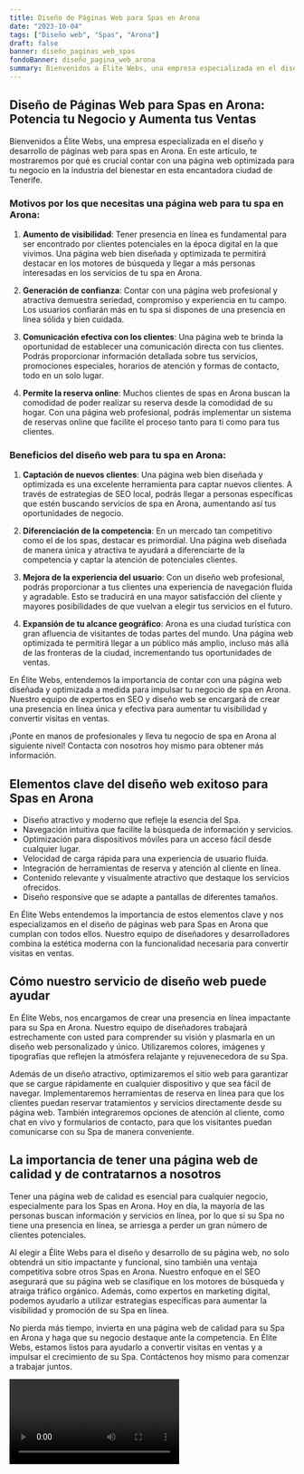 ```yaml
---
title: Diseño de Páginas Web para Spas en Arona
date: "2023-10-04"
tags: ["Diseño web", "Spas", "Arona"]
draft: false
banner: diseño_paginas_web_spas
fondoBanner: diseño_pagina_web_arona
summary: Bienvenidos a Élite Webs, una empresa especializada en el diseño y desarrollo de páginas web para spas en Arona. En este artículo, te mostraremos por qué es crucial contar con una página web optimizada para tu negocio en la industria del bienestar en esta encantadora ciudad de Tenerife.
---
```



## Diseño de Páginas Web para Spas en Arona: Potencia tu Negocio y Aumenta tus Ventas

Bienvenidos a Élite Webs, una empresa especializada en el diseño y desarrollo de páginas web para spas en Arona. En este artículo, te mostraremos por qué es crucial contar con una página web optimizada para tu negocio en la industria del bienestar en esta encantadora ciudad de Tenerife.

### Motivos por los que necesitas una página web para tu spa en Arona:

1. **Aumento de visibilidad**: Tener presencia en línea es fundamental para ser encontrado por clientes potenciales en la época digital en la que vivimos. Una página web bien diseñada y optimizada te permitirá destacar en los motores de búsqueda y llegar a más personas interesadas en los servicios de tu spa en Arona.

2. **Generación de confianza**: Contar con una página web profesional y atractiva demuestra seriedad, compromiso y experiencia en tu campo. Los usuarios confiarán más en tu spa si dispones de una presencia en línea sólida y bien cuidada.

3. **Comunicación efectiva con los clientes**: Una página web te brinda la oportunidad de establecer una comunicación directa con tus clientes. Podrás proporcionar información detallada sobre tus servicios, promociones especiales, horarios de atención y formas de contacto, todo en un solo lugar.

4. **Permite la reserva online**: Muchos clientes de spas en Arona buscan la comodidad de poder realizar su reserva desde la comodidad de su hogar. Con una página web profesional, podrás implementar un sistema de reservas online que facilite el proceso tanto para ti como para tus clientes.

### Beneficios del diseño web para tu spa en Arona:

1. **Captación de nuevos clientes**: Una página web bien diseñada y optimizada es una excelente herramienta para captar nuevos clientes. A través de estrategias de SEO local, podrás llegar a personas específicas que estén buscando servicios de spa en Arona, aumentando así tus oportunidades de negocio.

2. **Diferenciación de la competencia**: En un mercado tan competitivo como el de los spas, destacar es primordial. Una página web diseñada de manera única y atractiva te ayudará a diferenciarte de la competencia y captar la atención de potenciales clientes.

3. **Mejora de la experiencia del usuario**: Con un diseño web profesional, podrás proporcionar a tus clientes una experiencia de navegación fluida y agradable. Esto se traducirá en una mayor satisfacción del cliente y mayores posibilidades de que vuelvan a elegir tus servicios en el futuro.

4. **Expansión de tu alcance geográfico**: Arona es una ciudad turística con gran afluencia de visitantes de todas partes del mundo. Una página web optimizada te permitirá llegar a un público más amplio, incluso más allá de las fronteras de la ciudad, incrementando tus oportunidades de ventas.

En Élite Webs, entendemos la importancia de contar con una página web diseñada y optimizada a medida para impulsar tu negocio de spa en Arona. Nuestro equipo de expertos en SEO y diseño web se encargará de crear una presencia en línea única y efectiva para aumentar tu visibilidad y convertir visitas en ventas.

¡Ponte en manos de profesionales y lleva tu negocio de spa en Arona al siguiente nivel! Contacta con nosotros hoy mismo para obtener más información.

<GifSeo />

<Cta />

## Elementos clave del diseño web exitoso para Spas en Arona

- Diseño atractivo y moderno que refleje la esencia del Spa.
- Navegación intuitiva que facilite la búsqueda de información y servicios.
- Optimización para dispositivos móviles para un acceso fácil desde cualquier lugar.
- Velocidad de carga rápida para una experiencia de usuario fluida.
- Integración de herramientas de reserva y atención al cliente en línea.
- Contenido relevante y visualmente atractivo que destaque los servicios ofrecidos.
- Diseño responsive que se adapte a pantallas de diferentes tamaños.

En Élite Webs entendemos la importancia de estos elementos clave y nos especializamos en el diseño de páginas web para Spas en Arona que cumplan con todos ellos. Nuestro equipo de diseñadores y desarrolladores combina la estética moderna con la funcionalidad necesaria para convertir visitas en ventas.

## Cómo nuestro servicio de diseño web puede ayudar

En Élite Webs, nos encargamos de crear una presencia en línea impactante para su Spa en Arona. Nuestro equipo de diseñadores trabajará estrechamente con usted para comprender su visión y plasmarla en un diseño web personalizado y único. Utilizaremos colores, imágenes y tipografías que reflejen la atmósfera relajante y rejuvenecedora de su Spa.

Además de un diseño atractivo, optimizaremos el sitio web para garantizar que se cargue rápidamente en cualquier dispositivo y que sea fácil de navegar. Implementaremos herramientas de reserva en línea para que los clientes puedan reservar tratamientos y servicios directamente desde su página web. También integraremos opciones de atención al cliente, como chat en vivo y formularios de contacto, para que los visitantes puedan comunicarse con su Spa de manera conveniente.

## La importancia de tener una página web de calidad y de contratarnos a nosotros

Tener una página web de calidad es esencial para cualquier negocio, especialmente para los Spas en Arona. Hoy en día, la mayoría de las personas buscan información y servicios en línea, por lo que si su Spa no tiene una presencia en línea, se arriesga a perder un gran número de clientes potenciales.

Al elegir a Élite Webs para el diseño y desarrollo de su página web, no solo obtendrá un sitio impactante y funcional, sino también una ventaja competitiva sobre otros Spas en Arona. Nuestro enfoque en el SEO asegurará que su página web se clasifique en los motores de búsqueda y atraiga tráfico orgánico. Además, como expertos en marketing digital, podemos ayudarlo a utilizar estrategias específicas para aumentar la visibilidad y promoción de su Spa en línea.

No pierda más tiempo, invierta en una página web de calidad para su Spa en Arona y haga que su negocio destaque ante la competencia. En Élite Webs, estamos listos para ayudarlo a convertir visitas en ventas y a impulsar el crecimiento de su Spa. Contáctenos hoy mismo para comenzar a trabajar juntos.

<Video />

<CtaBot job="Spas" city="Arona" />

<Gmaps query="Arona+españa+maps" />
